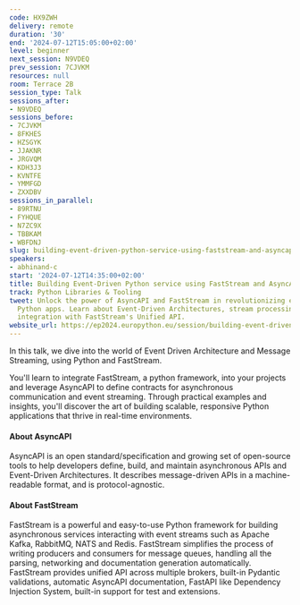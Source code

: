 ```yaml
---
code: HX9ZWH
delivery: remote
duration: '30'
end: '2024-07-12T15:05:00+02:00'
level: beginner
next_session: N9VDEQ
prev_session: 7CJVKM
resources: null
room: Terrace 2B
session_type: Talk
sessions_after:
- N9VDEQ
sessions_before:
- 7CJVKM
- 8FKHES
- HZSGYK
- JJAKNR
- JRGVQM
- KDH3J3
- KVNTFE
- YMMFGD
- ZXXDBV
sessions_in_parallel:
- 89RTNU
- FYHQUE
- N7ZC9X
- TBBKAM
- WBFDNJ
slug: building-event-driven-python-service-using-faststream-and-asyncapi
speakers:
- abhinand-c
start: '2024-07-12T14:35:00+02:00'
title: Building Event-Driven Python service using FastStream and AsyncAPI
track: Python Libraries & Tooling
tweet: Unlock the power of AsyncAPI and FastStream in revolutionizing event-driven
  Python apps. Learn about Event-Driven Architectures, stream processing, and seamless
  integration with FastStream's Unified API.
website_url: https://ep2024.europython.eu/session/building-event-driven-python-service-using-faststream-and-asyncapi
---
```


In this talk, we dive into the world of Event Driven Architecture and Message Streaming, using Python and FastStream.

You'll learn to integrate FastStream, a python framework, into your projects and leverage AsyncAPI to define contracts for asynchronous communication and event streaming. Through practical examples and insights, you'll discover the art of building scalable, responsive Python applications that thrive in real-time environments.


#### About AsyncAPI
AsyncAPI is an open standard/specification and growing set of open-source tools to help developers define, build, and maintain asynchronous APIs and Event-Driven Architectures. It describes message-driven APIs in a machine-readable format, and is protocol-agnostic.

#### About FastStream
FastStream is a powerful and easy-to-use Python framework for building asynchronous services interacting with event streams such as Apache Kafka, RabbitMQ, NATS and Redis. FastStream simplifies the process of writing producers and consumers for message queues, handling all the parsing, networking and documentation generation automatically. FastStream provides unified API across multiple brokers, built-in Pydantic validations, automatic AsyncAPI documentation, FastAPI like Dependency Injection System, built-in support for test and extensions.
